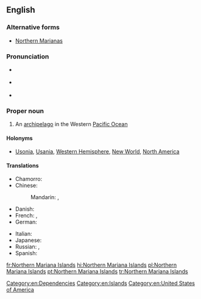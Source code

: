 ==English==
{{wikipedia}}

===Alternative forms===
* [[Northern Marianas]]

===Pronunciation===
* {{a|UK}} {{IPA|/ˈnɔː.ðən ˌmæɹ.iˈæn.ə ˈaɪ.ləndz/}}
* {{a|US}} {{IPA|/ˈnɔɹ.ðɚn ˌmɛɹ.iˈæn.ə ˈaɪ.ləndz/}}
* {{audio|en-us-Northern Mariana Islands.ogg|Audio (US)}}

===Proper noun===
{{en-proper noun|head=[[northern|Northern]] [[Mariana]] [[islands|Islands]]}}

# An [[archipelago]] in the Western [[Pacific Ocean]]

====Holonyms====
*[[Usonia]], [[Usania]], [[Western Hemisphere]], [[New World]], [[North America]]

====Translations====
{{trans-top|archipelago}}
* Chamorro: {{t|ch|Sankattan Siha Na Islas Mariånas}}
* Chinese:
*: Mandarin: {{t+|cmn|北馬里亞納群島|sc=Hani}}, {{t|cmn|北马里亚纳群岛|tr=Běi Mǎlǐyǎnà qúndǎo|sc=Hani}}
* Danish: {{t|da|Nordmarianerne}}
* French: {{t+|fr|îles Mariannes du Nord|f-p}}, {{t|fr|Mariannes du Nord|f-p}}
* German: {{t|de|Nördliche Marianen|f-p}}
{{trans-mid}}
* Italian: {{t|it|Isole Marianne Settentrionali|f-p}}
* Japanese: {{t|ja|北マリアナ諸島|tr=Kita Mariana shotō}}
* Russian: {{t|ru|Северные Марианские острова|m-p|tr=Sévernyje Mariánskije ostrová}}, {{t|ru|Северные Марианы|f-p|tr=Sévernyje Mariány}}
* Spanish: {{t+|es|Islas Marianas del Norte|f-p}}
{{trans-bottom}}

[[Category:en:Dependencies]]
[[Category:en:Islands]]
[[Category:en:United States of America]]

[[fr:Northern Mariana Islands]]
[[hi:Northern Mariana Islands]]
[[pl:Northern Mariana Islands]]
[[pt:Northern Mariana Islands]]
[[tr:Northern Mariana Islands]]